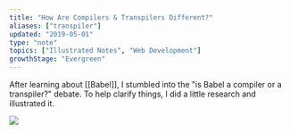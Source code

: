 ```yaml
---
title: "How Are Compilers & Transpilers Different?"
aliases: ["transpiler"]
updated: "2019-05-01"
type: "note"
topics: ["Illustrated Notes", "Web Development"]
growthStage: "Evergreen"
---
```


After learning about [[Babel]], I stumbled into the "is Babel a compiler or a transpiler?" debate. To help clarify things, I did a little research and illustrated it.

<FullBleedImage
    width="860px"
    alt="Compilers and Transpilers"
    src="https://res.cloudinary.com/dg3gyk0gu/image/upload/c_scale,w_900/v1592262869/maggieappleton.com/egghead-course-notes/Compile_Transpile_Final.png"
/>

![](https://res.cloudinary.com/dg3gyk0gu/image/upload/c_scale,w_900/v1592262869/maggieappleton.com/egghead-course-notes/Compile_Transpile_Final.png)
